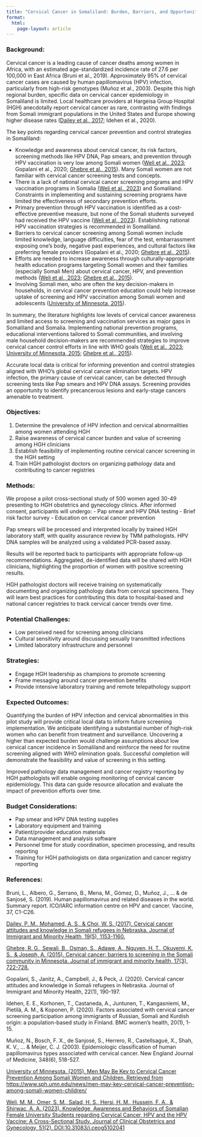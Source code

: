 ```yaml
---
title: "Cervical Cancer in Somaliland: Burden, Barriers, and Opportunities for Prevention"
format: 
  html:
    page-layout: article
---
```


### Background:
Cervical cancer is a leading cause of cancer deaths among women in Africa, with an estimated age-standardized incidence rate of 27.6 per 100,000 in East Africa (Bruni et al., 2019). Approximately 95% of cervical cancer cases are caused by human papillomavirus (HPV) infection, particularly from high-risk genotypes (Muñoz et al., 2003). Despite this high regional burden, specific data on cervical cancer epidemiology in Somaliland is limited. Local healthcare providers at Hargeisa Group Hospital (HGH) anecdotally report cervical cancer as rare, contrasting with findings from Somali immigrant populations in the United States and Europe showing higher disease rates (<a href="https://dhhs.ne.gov/Documents/Cervical%20Cancer%20Attitudes%20and%20Knowledge%20in%20Somali%20Refugees%20in%20Nebraska.pdf" target="_blank">Dailey et al., 2017</a>; Idehen et al., 2020).

The key points regarding cervical cancer prevention and control strategies in Somaliland:

- Knowledge and awareness about cervical cancer, its risk factors, screening methods like HPV DNA, Pap smears, and prevention through HPV vaccination is very low among Somali women (<a href="https://www.imrpress.com/journal/CEOG/51/2/10.31083/j.ceog5102041/htm" target="_blank">Weli et al., 2023</a>; Gopalani et al., 2020; <a href="https://www.ncbi.nlm.nih.gov/pmc/articles/PMC4312274/" target="_blank">Ghebre et al., 2015</a>). Many Somali women are not familiar with cervical cancer screening tests and concepts.
- There is a lack of national cervical cancer screening programs and HPV vaccination programs in Somalia (<a href="https://www.imrpress.com/journal/CEOG/51/2/10.31083/j.ceog5102041/htm" target="_blank">Weli et al., 2023</a>) and Somaliland. Constraints in implementing and sustaining screening programs have limited the effectiveness of secondary prevention efforts.
- Primary prevention through HPV vaccination is identified as a cost-effective preventive measure, but none of the Somali students surveyed had received the HPV vaccine (<a href="https://www.imrpress.com/journal/CEOG/51/2/10.31083/j.ceog5102041/htm" target="_blank">Weli et al., 2023</a>). Establishing national HPV vaccination strategies is recommended in Somaliland.
- Barriers to cervical cancer screening among Somali women include limited knowledge, language difficulties, fear of the test, embarrassment exposing one's body, negative past experiences, and cultural factors like preferring female providers (Gopalani et al., 2020; <a href="https://www.ncbi.nlm.nih.gov/pmc/articles/PMC4312274/" target="_blank">Ghebre et al., 2015</a>).
- Efforts are needed to increase awareness through culturally-appropriate health education programs targeting Somali women and their families (especially Somali Men) about cervical cancer, HPV, and prevention methods (<a href="https://www.imrpress.com/journal/CEOG/51/2/10.31083/j.ceog5102041/htm" target="_blank">Weli et al., 2023</a>; <a href="https://www.ncbi.nlm.nih.gov/pmc/articles/PMC4312274/" target="_blank">Ghebre et al., 2015</a>).
- Involving Somali men, who are often the key decision-makers in households, in cervical cancer prevention education could help increase uptake of screening and HPV vaccination among Somali women and adolescents (<a href="https://www.sph.umn.edu/news/men-may-key-cervical-cancer-prevention-among-somali-women-children/" target="_blank">University of Minnesota, 2015</a>).

In summary, the literature highlights low levels of cervical cancer awareness and limited access to screening and vaccination services as major gaps in Somaliland and Somalia. Implementing national prevention programs, educational interventions tailored to Somali communities, and involving male household decision-makers are recommended strategies to improve cervical cancer control efforts in line with WHO goals (<a href="https://www.imrpress.com/journal/CEOG/51/2/10.31083/j.ceog5102041/htm" target="_blank">Weli et al., 2023</a>; <a href="https://www.sph.umn.edu/news/men-may-key-cervical-cancer-prevention-among-somali-women-children/" target="_blank">University of Minnesota, 2015</a>; <a href="https://www.ncbi.nlm.nih.gov/pmc/articles/PMC4312274/" target="_blank">Ghebre et al., 2015</a>).

Accurate local data is critical for informing prevention and control strategies aligned with WHO's global cervical cancer elimination targets. HPV infection, the primary cause of cervical cancer, can be detected through screening tests like Pap smears and HPV DNA assays. Screening provides an opportunity to identify precancerous lesions and early-stage cancers amenable to treatment.

### Objectives:
1. Determine the prevalence of HPV infection and cervical abnormalities among women attending HGH
2. Raise awareness of cervical cancer burden and value of screening among HGH clinicians
3. Establish feasibility of implementing routine cervical cancer screening in the HGH setting
4. Train HGH pathologist doctors on organizing pathology data and contributing to cancer registries

### Methods:
We propose a pilot cross-sectional study of 500 women aged 30-49 presenting to HGH obstetrics and gynecology clinics. After informed consent, participants will undergo:
- Pap smear and HPV DNA testing
- Brief risk factor survey 
- Education on cervical cancer prevention  

Pap smears will be processed and interpreted locally by trained HGH laboratory staff, with quality assurance review by TMM pathologists. HPV DNA samples will be analyzed using a validated PCR-based assay. 

Results will be reported back to participants with appropriate follow-up recommendations. Aggregated, de-identified data will be shared with HGH clinicians, highlighting the proportion of women with positive screening results. 

HGH pathologist doctors will receive training on systematically documenting and organizing pathology data from cervical specimens. They will learn best practices for contributing this data to hospital-based and national cancer registries to track cervical cancer trends over time.

### Potential Challenges:
- Low perceived need for screening among clinicians
- Cultural sensitivity around discussing sexually transmitted infections 
- Limited laboratory infrastructure and personnel 

### Strategies:
- Engage HGH leadership as champions to promote screening 
- Frame messaging around cancer prevention benefits
- Provide intensive laboratory training and remote telepathology support

### Expected Outcomes:
Quantifying the burden of HPV infection and cervical abnormalities in this pilot study will provide critical local data to inform future screening implementation. We anticipate identifying a substantial number of high-risk women who can benefit from treatment and surveillance. Uncovering a higher than expected burden would challenge assumptions about low cervical cancer incidence in Somaliland and reinforce the need for routine screening aligned with WHO elimination goals. Successful completion will demonstrate the feasibility and value of screening in this setting.

Improved pathology data management and cancer registry reporting by HGH pathologists will enable ongoing monitoring of cervical cancer epidemiology. This data can guide resource allocation and evaluate the impact of prevention efforts over time.

### Budget Considerations:
- Pap smear and HPV DNA testing supplies
- Laboratory equipment and training
- Patient/provider education materials
- Data management and analysis software
- Personnel time for study coordination, specimen processing, and results reporting
- Training for HGH pathologists on data organization and cancer registry reporting



### References:

Bruni, L., Albero, G., Serrano, B., Mena, M., Gómez, D., Muñoz, J., ... & de Sanjosé, S. (2019). Human papillomavirus and related diseases in the world. Summary report. ICO/IARC information centre on HPV and cancer. Vaccine, 37, C1-C26.

<a href="https://dhhs.ne.gov/Documents/Cervical%20Cancer%20Attitudes%20and%20Knowledge%20in%20Somali%20Refugees%20in%20Nebraska.pdf" target="_blank">Dailey, P. M., Mohamed, A. S., & Choi, W. S. (2017). Cervical cancer attitudes and knowledge in Somali refugees in Nebraska. Journal of Immigrant and Minority Health, 19(5), 1153-1160.</a>

<a href="https://www.ncbi.nlm.nih.gov/pmc/articles/PMC4312274/" target="_blank">Ghebre, R. G., Sewali, B., Osman, S., Adawe, A., Nguyen, H. T., Okuyemi, K. S., & Joseph, A. (2015). Cervical cancer: barriers to screening in the Somali community in Minnesota. Journal of immigrant and minority health, 17(3), 722-728.</a>

Gopalani, S., Janitz, A., Campbell, J., & Peck, J. (2020). Cervical cancer attitudes and knowledge in Somali refugees in Nebraska. Journal of Immigrant and Minority Health, 22(1), 190-197.

Idehen, E. E., Korhonen, T., Castaneda, A., Juntunen, T., Kangasniemi, M., Pietilä, A. M., & Koponen, P. (2020). Factors associated with cervical cancer screening participation among immigrants of Russian, Somali and Kurdish origin: a population-based study in Finland. BMC women's health, 20(1), 1-15.

Muñoz, N., Bosch, F. X., de Sanjosé, S., Herrero, R., Castellsagué, X., Shah, K. V., ... & Meijer, C. J. (2003). Epidemiologic classification of human papillomavirus types associated with cervical cancer. New England Journal of Medicine, 348(6), 518-527.

<a href="https://www.sph.umn.edu/news/men-may-key-cervical-cancer-prevention-among-somali-women-children/" target="_blank">University of Minnesota. (2015). Men May Be Key to Cervical Cancer Prevention Among Somali Women and Children. Retrieved from https://www.sph.umn.edu/news/men-may-key-cervical-cancer-prevention-among-somali-women-children/</a>

<a href="https://www.imrpress.com/journal/CEOG/51/2/10.31083/j.ceog5102041/htm" target="_blank">Weli, M. M., Omer, S. M., Salad, H. S., Hersi, H. M., Hussein, F. A., & Shirwac, A. A. (2023). Knowledge, Awareness and Behaviors of Somalian Female University Students regarding Cervical Cancer, HPV and the HPV Vaccine: A Cross-Sectional Study. Journal of Clinical Obstetrics and Gynecology, 51(2). DOI:10.31083/j.ceog5102041</a>


<!--

### References:

Bruni, L., Albero, G., Serrano, B., Mena, M., Gómez, D., Muñoz, J., ... & de Sanjosé, S. (2019). Human papillomavirus and related diseases in the world. Summary report. ICO/IARC information centre on HPV and cancer. Vaccine, 37, C1-C26.

Dailey, P. M., Mohamed, A. S., & Choi, W. S. (2017). Cervical cancer attitudes and knowledge in Somali refugees in Nebraska. Journal of Immigrant and Minority Health, 19(5), 1153-1160.

Ghebre, R. G., Sewali, B., Osman, S., Adawe, A., Nguyen, H. T., Okuyemi, K. S., & Joseph, A. (2015). Cervical cancer: barriers to screening in the Somali community in Minnesota. Journal of immigrant and minority health, 17(3), 722-728.

Gopalani, S., Janitz, A., Campbell, J., & Peck, J. (2020). Cervical cancer attitudes and knowledge in Somali refugees in Nebraska. Journal of Immigrant and Minority Health, 22(1), 190-197.

Idehen, E. E., Korhonen, T., Castaneda, A., Juntunen, T., Kangasniemi, M., Pietilä, A. M., & Koponen, P. (2020). Factors associated with cervical cancer screening participation among immigrants of Russian, Somali and Kurdish origin: a population-based study in Finland. BMC women's health, 20(1), 1-15.

Muñoz, N., Bosch, F. X., de Sanjosé, S., Herrero, R., Castellsagué, X., Shah, K. V., ... & Meijer, C. J. (2003). Epidemiologic classification of human papillomavirus types associated with cervical cancer. New England Journal of Medicine, 348(6), 518-527.

University of Minnesota. (2015). Men May Be Key to Cervical Cancer Prevention Among Somali Women and Children. Retrieved from https://www.sph.umn.edu/news/men-may-key-cervical-cancer-prevention-among-somali-women-children/

Weli, M. M., Omer, S. M., Salad, H. S., Hersi, H. M., Hussein, F. A., & Shirwac, A. A. (2023). Knowledge, Awareness and Behaviors of Somalian Female University Students regarding Cervical Cancer, HPV and the HPV Vaccine: A Cross-Sectional Study. Journal of Clinical Obstetrics and Gynecology, 51(2). DOI:10.31083/j.ceog5102041

-->



<!--
---
title: "The current cervical cancer prevention and control strategies in Somaliland"
---

The key points regarding cervical cancer prevention and control strategies in Somaliland:

- Knowledge and awareness about cervical cancer, its risk factors, screening methods like HPV DNA, Pap smears, and prevention through HPV vaccination is very low among Somali women [1][2][4]. Many Somali women are not familiar with cervical cancer screening tests and concepts.

- There is a lack of national cervical cancer screening programs and HPV vaccination programs in Somalia [1] and Somaliland. Constraints in implementing and sustaining screening programs have limited the effectiveness of secondary prevention efforts.

- Primary prevention through HPV vaccination is identified as a cost-effective preventive measure, but none of the Somali students surveyed had received the HPV vaccine [1]. Establishing national HPV vaccination strategies is recommended in Somaliland.

- Barriers to cervical cancer screening among Somali women include limited knowledge, language difficulties, fear of the test, embarrassment exposing one's body, negative past experiences, and cultural factors like preferring female providers [2][4].

- Efforts are needed to increase awareness through culturally-appropriate health education programs targeting Somali women and their families (especially Somali Men) about cervical cancer, HPV, and prevention methods [1][4].

- Involving Somali men, who are often the key decision-makers in households, in cervical cancer prevention education could help increase uptake of screening and HPV vaccination among Somali women and adolescents [3].

In summary, the literature highlights low levels of cervical cancer awareness and limited access to screening and vaccination services as major gaps in Somaliland and Somalia. Implementing national prevention programs, educational interventions tailored to Somali communities, and involving male household decision-makers are recommended strategies to improve cervical cancer control efforts in line with WHO goals [1][3][4].

Citations:

[1] <a href="https://www.imrpress.com/journal/CEOG/51/2/10.31083/j.ceog5102041/htm" target="_blank">Knowledge, Awareness and Behaviors of Somalian Female University Students regarding Cervical Cancer, HPV and the HPV Vaccine: A Cross-Sectional Study</a>

[2] <a href="https://dhhs.ne.gov/Documents/Cervical%20Cancer%20Attitudes%20and%20Knowledge%20in%20Somali%20Refugees%20in%20Nebraska.pdf" target="_blank"> Cervical Cancer Attitudes and Knowledge in Somali Refugees in ...</a>

[3] <a href="https://www.sph.umn.edu/news/men-may-key-cervical-cancer-prevention-among-somali-women-children/" target="_blank">Men May Be Key to Cervical Cancer Prevention Among Somali Women and Children</a>

[4] <a href="https://www.ncbi.nlm.nih.gov/pmc/articles/PMC4312274/" target="_blank">Cervical Cancer: Barriers to screening in the Somali community in Minnesota</a>

[5] <a href="https://www.ncbi.nlm.nih.gov/pmc/articles/PMC10111298/" target="_blank">A Cervical Cancer Screening Toolkit for Somali Women: A Pilot Randomized Controlled Trial</a>

-->

